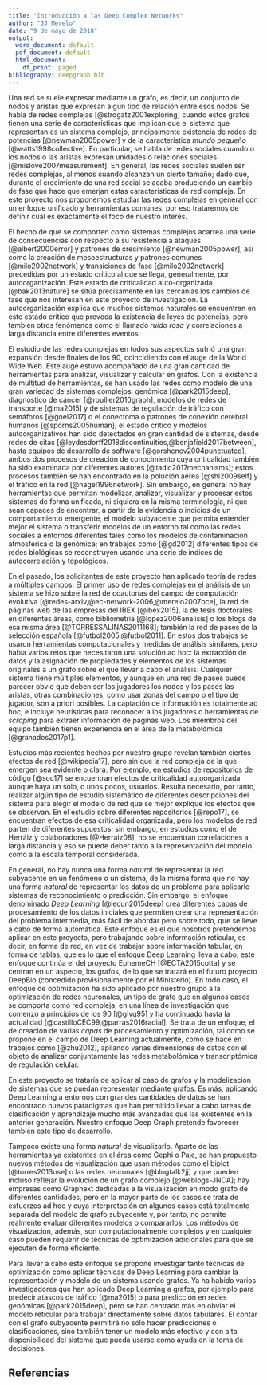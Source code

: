 ```yaml
---
title: "Introducción a las Deep Complex Networks"
author: "JJ Merelo"
date: "9 de mayo de 2018"
output:
  word_document: default
  pdf_document: default
  html_document:
    df_print: paged
bibliography: deepgraph.bib
---
```


Una red se suele expresar mediante un grafo, es decir, un conjunto de nodos y aristas que expresan algún tipo de relación entre esos nodos. Se habla de redes complejas [@strogatz2001exploring] cuando estos grafos tienen una serie de características que implican que el sistema que representan es un sistema complejo, principalmente existencia de redes de potencias [@newman2005power] y de la característica *mundo pequeño* [@watts1998collective]. En particular, se habla de redes sociales cuando o los nodos o las aristas expresan unidades o relaciones sociales [@mislove2007measurement]. En general, las redes sociales suelen ser redes complejas, al menos cuando alcanzan un cierto tamaño; dado que, durante el crecimiento de una red social se acaba produciendo un cambio de fase que hace que emerjan estas características de red compleja. En este proyecto nos proponemos estudiar las redes complejas en general con un enfoque unificado y herramientas comunes, por eso trataremos de definir cuál es exactamente el foco de nuestro interés. 

El hecho de que se comporten como sistemas complejos acarrea una serie de consecuencias con respecto a su resistencia a ataques [@albert2000error] y patrones de crecimiento [@newman2005power], así como la creación de mesoestructuras y patrones comunes [@milo2002network] y transiciones de fase [@milo2002network] precedidas por un estado crítico al que se llega, generalmente, por autoorganización. Este estado de criticalidad auto-organizada [@bak2013nature] se sitúa precisamente en las cercanías los cambios de fase que nos interesan en este proyecto de investigación. La autoorganización explica que muchos sistemas naturales se encuentren en este estado crítico que provoca la existencia de leyes de potencias, pero también otros fenómenos como el llamado *ruido rosa* y correlaciones a larga distancia entre diferentes eventos.

El estudio de las redes complejas en todos sus aspectos sufrió una gran expansión desde finales de los 90, coincidiendo con el auge de la World Wide Web. Este auge estuvo acompañado de una gran cantidad de herramientas para analizar, visualizar y calcular en grafos. Con la existencia de multitud de herramientas, se han usado las redes como modelo de una gran variedad de sistemas complejos: genómica [@park2015deep], diagnóstico de cáncer [@roullier2010graph],
modelos de redes de transporte [@ma2015] y de sistemas de regulación de tráfico con semáforos [@goel2017] o el conectoma o patrones de conexión cerebral humanos [@sporns2005human]; el estado crítico y modelos autoorganizativos han sido detectados en gran cantidad de sistemas, desde redes de citas [@leydesdorff2018discontinuities,@benjafield2017between], hasta equipos de desarrollo de software [@gorshenev2004punctuated], ambos dos procesos de creación de conocimiento cuya criticalidad también ha sido examinada por diferentes autores [@tadic2017mechanisms]; estos procesos también se han encontrado en la polución aérea [@shi2009self] y el tráfico en la red [@nagel1996network]. Sin embargo, en general no hay herramientas que permitan modelizar, analizar, visualizar y procesar estos sistemas de forma unificada, ni siquiera en la misma terminología, ni que sean capaces de encontrar, a partir de la evidencia o indicios de un comportamiento emergente, el modelo subyacente que permita entender mejor el sistema o transferir modelos de un entorno tal como las redes sociales a entornos diferentes tales como los modelos de contaminación atmosférica o la genómica; en trabajos como [@gd2012] diferentes tipos de redes biológicas se reconstruyen usando una serie de índices de autocorrelación y topológicos.

En el pasado, los solicitantes de este proyecto han aplicado teoría de redes a múltiples campos. El primer uso de redes complejas en el análisis de un sistema se hizo sobre la red de coautorías del campo de computación evolutiva [@redes-arxiv,@ec-network-2006,@merelo2007bce], la red de páginas web de las empresas del IBEX [@ibex2015], la de tesis doctorales en diferentes áreas, como bibliometría [@lopez2006analisis] o los blogs de esa misma área [@TORRESSALINAS2011168]; también la red de pases de la selección española [@futbol2005,@futbol2011]. En estos dos trabajos se usaron herramientas computacionales y medidas de análisis similares, pero había varios retos que necesitaron una solución ad hoc: la extracción de datos y la asignación de propiedades y elementos de los sistemas originales a un grafo sobre el que llevar a cabo el análisis. Cualquier sistema tiene múltiples elementos, y aunque en una red de pases puede parecer obvio que deben ser los jugadores los nodos y los pases las aristas, otras combinaciones, como usar zonas del campo o el tipo de jugador, son a priori posibles. La captación de información es totalmente ad hoc, e incluye heurísticas para reconocer a los jugadores o herramientas de *scraping* para extraer información de páginas web. Los miembros del equipo también tienen experiencia en el área de la metabolómica [@granados2017p1].

Estudios más recientes hechos por nuestro grupo revelan también ciertos efectos de red [@wikipedia17], pero sin que la red compleja de la que emergen sea evidente o clara. Por ejemplo, en estudios de repositorios de código [@soc17] se encuentran efectos de criticalidad autoorganizada aunque haya un sólo, o unos pocos, usuarios. Resulta necesario, por tanto, realizar algún tipo de estudio sistemático de diferentes descripciones del sistema para elegir el modelo de red que se mejor explique los efectos que se observan. En el estudio sobre diferentes repositorios [@repo17], se encuentran efectos de esa criticalidad organizada, pero los modelos de red parten de diferentes supuestos; sin embargo, en estudios como el de Herráiz y colaboradores [@Herraiz08], no se encuentran correlaciones a larga distancia y eso se puede deber tanto a la representación del modelo como a la escala temporal considerada. 

En general, no hay nunca una forma *natural* de representar la red subyacente en un fenómeno o un sistema, de la misma forma que no hay una forma *natural* de representar los datos de un problema para aplicarle sistemas de reconocimiento o predicción. Sin embargo, el enfoque denominado *Deep Learning* [@lecun2015deep] crea diferentes capas de procesamiento de los datos iniciales que permiten crear una representación del problema intermedia, más fácil de abordar pero sobre todo, que se lleve a cabo de forma automática. 
Este enfoque es el que nosotros pretendemos aplicar en este proyecto, pero trabajando sobre información reticular, es decir, en forma de red, en vez de trabajar sobre información tabular, en forma de tablas, que es lo que el enfoque Deep Learning lleva a cabo; este enfoque continúa el del proyecto EphemeCH [@ECTA2015cotta] y se centran en un aspecto, los grafos, de lo que se tratará en el futuro proyecto DeepBio (concedido provisionalmente por el Ministerio). En todo caso, el enfoque de optimización ha sido aplicado por nuestro grupo a la optimización de redes neuronales, un tipo de grafo que en algunos casos se comporta como red compleja, en una línea de investigación que comenzó a principios de los 90 [@glvq95] y ha continuado hasta la actualidad [@castilloCEC99,@parras2016radial]. Se trata de un enfoque, el de creación de varias *capas* de procesamiento y optimización, tal como se propone en el campo de Deep Learning actualmente, como se hace en trabajos como [@zhu2012], apilando varias dimensiones de datos con el objeto de analizar conjuntamente las redes metabolómica y transcriptómica de regulación celular.

En este proyecto se trataría de aplicar al caso de grafos y la modelización de sistemas que se puedan representar mediante grafos. Es más, aplicando Deep Learning a entornos con grandes cantidades de datos se han encontrado nuevos paradigmas que han permitido llevar a cabo tareas de clasificación y aprendizaje mucho más avanzadas que las existentes en la anterior generación. Nuestro enfoque Deep Graph pretende favorecer también este tipo de desarrollo.

Tampoco existe una forma *natural* de visualizarlo. Aparte de las herramientas ya existentes en el área como Gephi o Paje, se han propuesto nuevos métodos de visualización que usan métodos como el biplot [@torres2013use] o las redes neuronales [@blogtalk2jj] y que pueden incluso reflejar la evolución de un grafo complejo [@weblogs-JNCA]; hay empresas como Graphext dedicadas a la visualización en modo grafo de diferentes cantidades, pero en la mayor parte de los casos se trata de esfuerzos ad hoc y cuya interpretación en algunos casos está totalmente separada del modelo de grafo subyacente y, por tanto, no permite realmente evaluar diferentes modelos o compararlos. Los métodos de visualización, además, son computacionalmente complejos y en cualquier caso pueden requerir de técnicas de optimización adicionales para que se ejecuten de forma eficiente. 

Para llevar a cabo este enfoque se propone investigar tanto técnicas de optimización como aplicar técnicas de Deep Learning para cambiar la representación y modelo de un sistema usando grafos. Ya ha habido varios investigadores que han aplicado Deep Learning a grafos, por ejemplo para predecir atascos de tráfico [@ma2015] o para predicción en redes genómicas [@park2015deep], pero se han centrado más en obviar el modelo reticular para trabajar directamente sobre datos tabulares. El contar con el grafo subyacente permitirá no sólo hacer predicciones o clasificaciones, sino también tener un modelo más efectivo y con alta disponibilidad del sistema que pueda usarse como ayuda en la toma de decisiones.


## Referencias

